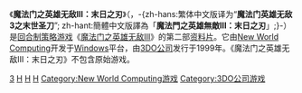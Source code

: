 {{noteTA
|G1=Games
|G2=Might&Magic
|T=zh-cn:魔法门之英雄无敌III：末日之刃; zh-tw:魔法門英雄無敵3之末世聖刀;
|1=zh-cn:魔法门之英雄无敌III：死亡阴影; zh-tw:魔法門英雄無敵3之毀滅之影;
|2=zh-cn:魔法门之英雄无敌III：末日之刃; zh-tw:魔法門英雄無敵3之末世聖刀;
}}
{{Infobox VG
|title = 魔法门之英雄无敌III：末日之刃
| image = File:Heroes of Might and Magic III Armageddons Blade Cover.jpg
|developer = [[New_World_Computing|New World Computing]]
|publisher = [[3DO公司|3DO公司]]
|designer = [[Jon_Van_Caneghem|Jon Van Caneghem]] <small>(创意)</small><br />[[Mark_Caldwell|Mark Caldwell]] <small>([[执行制作人|执行制作人]])</small><br />Jeff Blattner <small>([[游戏制作人|制作人]])</small><br />[[David_Mullich|David Mullich]] <small>([[游戏主管|主管]])</small><br />[[Greg_Fulton|Greg Fulton]] <small>([[游戏设计师|设计]])</small>
|series= [[魔法门之英雄无敌系列|魔法门之英雄无敌]]
|released = {{vgrelease|NA|1999年9月30日}}
|genre = [[回合制策略游戏|回合制策略游戏]]
|modes= [[单人游戏|单人游戏]]、[[多人游戏|多人游戏]]
|platforms = [[Microsoft_Windows|Microsoft Windows]]、[[Macintosh|Macintosh]]（仅“Heroes III Complete”）
}}
《'''魔法门之英雄无敌III：末日之刃'''》（{{lang-en|Heroes of Might and Magic III: Armageddon's Blade}}，-{zh-hans:繁体中文版译为“'''魔法门英雄无敌3之末世圣刀'''”; zh-hant:簡體中文版譯為「'''魔法門之英雄無敵III：末日之刃'''」;}-）是[[回合制策略游戏|回合制策略游戏]]《[[魔法门之英雄无敌III|魔法门之英雄无敌III]]》的第二部[[资料片|资料片]]。它由[[New_World_Computing|New World Computing]]开发于[[Microsoft_Windows|Windows]]平台，由[[3DO公司|3DO公司]]发行于1999年。《魔法门之英雄无敌III：末日之刃》不包含原始游戏。

{{魔法门系列}}

[[Category:魔法门之英雄无敌系列|3]]
[[Category:战略游戏|H]]
[[Category:Windows游戏|H]]
[[Category:1999年电子游戏|H]]
[[Category:New_World_Computing游戏|Category:New World Computing游戏]]
[[Category:3DO公司游戏|Category:3DO公司游戏]]